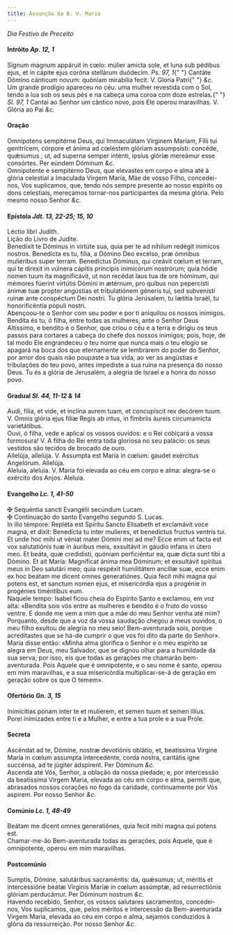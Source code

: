 ```yaml
---
title: Assunção da B. V. Maria
---
```


<em>Dia Festivo de Preceito</em>

<h4 class="text-center">
  Intróito <em>Ap. 12, 1</em>
</h4>
<div class="grid grid-cols-2 gap-5">
  <div class="col-6 dropcaps text-justify">
    Signum magnum appáruit in cœlo: múlier amicta sole, et luna sub pédibus
    ejus, et in cápite ejus coróna stellárum duódecim. <em>Ps. 97, 1</em>{" "}
    Cantáte Dómino cánticum novum: quóniam mirabília fecit. V. Gloria Patri{" "}
    <em>&c.</em>
  </div>
  <div class="col-6 dropcaps text-justify">
    Um grande prodígio apareceu no céu: uma mulher revestida com o Sol, tendo a
    lua sob os seus pés e na cabeça uma coroa com doze estrelas.{" "}
    <em>Sl. 97, 1</em> Cantai ao Senhor um cântico novo, pois Ele operou
    maravilhas. V. Glória ao Pai <em>&c.</em>
  </div>
</div>

<h4 class="text-center">Oração</h4>
<div class="grid grid-cols-2 gap-5">
  <div class="col-6 dropcaps text-justify">
    Omnípotens sempitérne Deus, qui Immaculátam Vírginem Maríam, Fílii tui
    genitrícem, córpore et ánima ad cœléstem glóriam assumpsísti: concéde,
    quǽsumus ; ut, ad superna semper inténti, ipsíus glóriæ mereámur esse
    consórtes. Per eúndem Dóminum <em>&c.</em>
  </div>
  <div class="col-6 dropcaps text-justify">
    Omnipotente e sempiterno Deus, que elevastes em corpo e alma até à glória
    celestial a Imaculada Virgem Maria, Mãe de vosso Filho, concedei-nos, Vos
    suplicamos, que, tendo nós sempre presente ao nosso espírito os dons
    celestiais, mereçamos tornar-nos participantes da mesma glória. Pelo mesmo
    nosso Senhor <em>&c.</em>
  </div>
</div>

<h4 class="text-center">
  Epístola <em>Jdt. 13, 22-25; 15, 10</em>
</h4>
<div class="grid grid-cols-2 gap-5">
  <div class="col-6 text-justify">Léctio libri Judith.</div>
  <div class="col-6 text-justify">Lição do Livro de Judite.</div>
  <div class="col-6 dropcaps text-justify">
    Benedíxit te Dóminus in virtúte sua, quia per te ad níhilum redégit inimícos
    nostros. Benedícta es tu, fília, a Dómino Deo excelso, præ ómnibus
    muliéribus super terram. Benedíctus Dóminus, qui creávit cœlum et terram,
    qui te direxit in vúlnera cápitis príncipis inimicórum nostrórum; quia hódie
    nomen tuum ita magnificávit, ut non recédat laus tua de ore hóminum, qui
    mémores fúerint virtútis Dómini in ætérnum, pro quibus non pepercísti ánimæ
    tuæ propter angústias et tribulatiónem géneris tui, sed subvenísti ruínæ
    ante conspéctum Dei nostri. Tu glória Jerúsalem, tu lætítia Israël, tu
    honorificéntia pópuli nostri.
  </div>
  <div class="col-6 dropcaps text-justify">
    Abençoou-te o Senhor com seu poder e por ti aniquilou os nossos inimigos.
    Bendita és tu, ó filha, entre todas as mulheres, ante o Senhor Deus
    Altíssimo, e bendito é o Senhor, que criou o céu e a terra e dirigiu os teus
    passos para cortares a cabeça do chefe dos nossos inimigos; pois, hoje, de
    tal modo Ele engrandeceu o teu nome que nunca mais o teu elogio se apagará
    na boca dos que eternamente se lembrarem do poder do Senhor, por amor dos
    quais não poupaste a tua vida, ao ver as angústias e tribulações do teu
    povo, antes impediste a sua ruína na presença do nosso Deus. Tu és a glória
    de Jerusalém, a alegria de Israel e a honra do nosso povo.
  </div>
</div>

<h4 class="text-center">
  Gradual <em>Sl. 44, 11-12 & 14</em>
</h4>
<div class="grid grid-cols-2 gap-5">
  <div class="col-6 dropcaps text-justify">
    Audi, fília, et vide, et inclína aurem tuam, et concupíscit rex decórem
    tuum. V. Omnis glória ejus fíliæ Regis ab intus, in fímbriis áureis
    circumamícta varietátibus.
  </div>
  <div class="col-6 dropcaps text-justify">
    Ouvi, ó filha, vede e aplicai os vossos ouvidos: e o Rei cobiçará a vossa
    formosura! V. A filha do Rei entra toda gloriosa no seu palácio: os seus
    vestidos são tecidos de brocado de ouro.
  </div>
  <div class="col-6 text-justify">
    Allelúja, allelúja. V. Assumpta est María in cœlum: gaudet exércitus
    Angelórum. Allelúja.
  </div>
  <div class="col-6 text-justify">
    Aleluia, aleluia. V. Maria foi elevada ao céu em corpo e alma: alegra-se o
    exército dos Anjos. Aleluia.
  </div>
</div>

<h4 class="text-center">
  Evangelho <em>Lc. 1, 41-50</em>
</h4>
<div class="grid grid-cols-2 gap-5">
  <div class="col-6 text-justify">
    <span class="text-danger">&#10016;</span> Sequéntia sancti Evangélii
    secúndum Lucam.
  </div>
  <div class="col-6 text-justify">
    <span class="text-danger">&#10016;</span> Continuação do santo Evangelho
    segundo S. Lucas.
  </div>
  <div class="col-6 dropcaps text-justify">
    In illo témpore: Repléta est Spíritu Sancto Elisabeth et exclamávit voce
    magna, et dixit: Benedícta tu inter mulíeres, et benedíctus fructus ventris
    tui. Et unde hoc mihi ut véniat mater Dómini mei ad me? Ecce enim ut facta
    est vox salutatiónis tuæ in áuribus meis, exsultávit in gáudio infans in
    útero meo. Et beáta, quæ credidísti, quóniam perficiéntur ea, quæ dicta sunt
    tibi a Dómino. Et ait María: Magníficat ánima mea Dóminum; et exsultávit
    spíritus meus in Deo salutári meo; quia respéxit humilitátem ancíllæ suæ,
    ecce enim ex hoc beátam me dicent omnes generatiónes. Quia fecit mihi magna
    qui potens est, et sanctum nomen ejus, et misericórdia ejus a progénie in
    progénies timéntibus eum.
  </div>
  <div class="col-6 dropcaps text-justify">
    Naquele tempo: Isabel ficou cheia do Espírito Santo e exclamou, em voz alta:
    «Bendita sois vós entre as mulheres e bendito é o fruto do vosso ventre. E
    donde me vem a mim que a mãe do meu Senhor venha até mim? Porquanto, desde
    que a voz da vossa saudação chegou a meus ouvidos, o meu filho exultou de
    alegria no meu seio! Bem-aventurada sois, porque acreditastes que se há-de
    cumprir o que vos foi dito da parte do Senhor». Maria disse então: «Minha
    alma glorifica o Senhor e o meu espírito se alegra em Deus, meu Salvador,
    que se dignou olhar para a humildade da sua serva; por isso, eis que todas
    as gerações me chamarão bem-aventurada. Pois Aquele que é omnipotente, e o
    seu nome é santo, operou em mim maravilhas, e a sua misericórdia
    multiplicar-se-á de geração em geração sobre os que O temem».
  </div>
</div>

<h4 class="text-center">
  Ofertório <em>Gn. 3, 15</em>
</h4>
<div class="grid grid-cols-2 gap-5">
  <div class="col-6 dropcaps text-justify">
    Inimicítias ponam inter te et mulíerem, et semen tuum et semen illíus.
  </div>
  <div class="col-6 dropcaps text-justify">
    Porei inimizades entre ti e a Mulher, e entre a tua prole e a sua Prole.
  </div>
</div>

<h4 class="text-center">Secreta</h4>
<div class="grid grid-cols-2 gap-5">
  <div class="col-6 dropcaps text-justify">
    Ascéndat ad te, Dómine, nostræ devotiónis oblátio, et, beatíssima Vírgine
    María in cœlum assumpta intercedénte, corda nostra, caritátis igne succénsa,
    ad te júgiter ádspirent. Per Dóminum <em>&c.</em>
  </div>
  <div class="col-6 dropcaps text-justify">
    Ascenda até Vós, Senhor, a oblação da nossa piedade; e, por intercessão da
    beatíssima Virgem Maria, elevada ao céu em corpo e alma, permiti que,
    abrasados nossos corações no fogo da caridade, continuamente por Vós
    aspirem. Por nosso Senhor <em>&c.</em>
  </div>
</div>

<h4 class="text-center">
  Comúnio <em>Lc. 1, 48-49</em>
</h4>
<div class="grid grid-cols-2 gap-5">
  <div class="col-6 dropcaps text-justify">
    Beátam me dicent omnes generatiónes, quia fecit mihi magna qui potens est.
  </div>
  <div class="col-6 dropcaps text-justify">
    Chamar-me-ão Bem-aventurada todas as gerações, pois Aquele, que é
    omnipotente, operou em mim maravilhas.
  </div>
</div>

<h4 class="text-center">Postcomúnio</h4>
<div class="grid grid-cols-2 gap-5">
  <div class="col-6 dropcaps text-justify">
    Sumptis, Dómine, salutáribus sacraméntis: da, quǽsumus; ut, méritis et
    intercessióne beátæ Vírginis Maríæ in cœlum assúmptæ, ad resurrectiónis
    glóriam perducámur. Per Dóminum nostrum <em>&c.</em>
  </div>
  <div class="col-6 dropcaps text-justify">
    Havendo recebido, Senhor, os vossos salutares sacramentos, concedei-nos, Vos
    suplicamos, que, pelos méritos e intercessão da Bem-aventurada Virgem Maria,
    elevada ao céu em corpo e alma, sejamos conduzidos à glória da ressurreição.
    Por nosso Senhor <em>&c.</em>
  </div>
</div>
